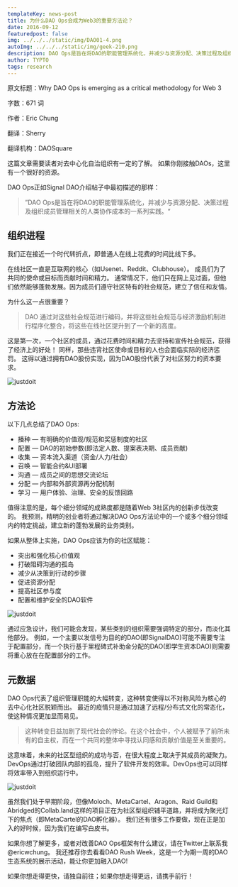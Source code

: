 ```yaml
---
templateKey: news-post
title: 为什么DAO Ops会成为Web3的重要方法论？
date: 2016-09-12
featuredpost: false
img: ../../../static/img/DAO01-4.png
autoImg: ../../../static/img/geek-210.png
description: DAO Ops是旨在将DAO的职能管理系统化，并减少与资源分配、决策过程及组织成员管理相关的人类协作成本的一系列实践。
author: TYPTO
tags: research
---
```




原文标题：Why DAO Ops is emerging as a critical methodology for Web 3

字数：671 词

作者：Eric Chung

翻译：Sherry

翻译机构：DAOSquare

这篇文章需要读者对去中心化自治组织有一定的了解。 如果你刚接触DAOs，这里有一个很好的资源。

DAO Ops正如Signal DAO介绍帖子中最初描述的那样：

> ”DAO Ops是旨在将DAO的职能管理系统化，并减少与资源分配、决策过程及组织成员管理相关的人类协作成本的一系列实践。“

## 组织进程

我们正在接近一个时代转折点，即普通人在线上花费的时间比线下多。

在线社区一直是互联网的核心（如Usenet、Reddit、Clubhouse）。 成员们为了共同的使命或目标而贡献时间和精力。 通常情况下，他们只在网上见过面，但他们依然能够蓬勃发展。因为成员们遵守社区特有的社会规范，建立了信任和友情。

为什么这一点很重要？

> DAO 通过对这些社会规范进行编码，并将这些社会规范与经济激励机制进行程序化整合，将这些在线社区提升到了一个新的高度。

这是第一次，一个社区的成员，通过花费时间和精力去坚持和宣传社会规范，获得了经济上的好处！ 同样，那些违背社区使命或目标的人也会面临实际的经济惩罚。 这得以通过拥有DAO股份实现，因为DAO股份代表了对社区努力的资本要求。

![justdoit](/img/img1.gif)

## 方法论

以下几点总结了DAO Ops:

* 播种 — 有明确的价值观/规范和奖惩制度的社区
* 配置 — DAO的初始参数(即法定人数、提案表决期、成员贡献)
* 收集 — 资本流入渠道（资金/人力/社会）
* 召唤 — 智能合约&UI部署
* 沟通 — 成员之间的思想交流论坛
* 分配 — 内部和外部资源再分配机制
* 学习 — 用户体验、治理、安全的反馈回路

值得注意的是，每个细分领域的成熟度都是随着Web 3社区内的创新步伐改变的。 我预测，精明的创业者将通过解决DAO Ops方法论中的一个或多个细分领域内的特定挑战，建立新的蓬勃发展的业务类别。

如果从整体上实施，DAO Ops应该为你的社区赋能：

* 突出和强化核心价值观
* 打破阻碍沟通的孤岛
* 减少从决策到行动的步骤
* 促进资源分配
* 提高社区参与度
* 配置和维护安全的DAO软件

![justdoit](/img/img2.gif)


通过应急设计，我们可能会发现，某些类别的组织需要强调特定的部分，而淡化其他部分。 例如，一个主要以发信号为目的的DAO(即SignalDAO)可能不需要专注于配置部分，而一个执行基于里程碑式补助金分配的DAO(即学生资本DAO)则需要将重心放在在配置部分的工作。


## 元数据

DAO Ops代表了组织管理职能的大幅转变，这种转变使得以不对称风险为核心的去中心化社区脱颖而出。 最近的疫情只是通过加速了远程/分布式文化的常态化，使这种情况更加显而易见。

> 这种转变日益加剧了现代社会的悖论。在这个社会中，个人被赋予了前所未有的自主权，而在一个共同的整体中寻找认同感和贡献价值是至关重要的。

这意味着，未来的社区型组织的成功与否，在很大程度上取决于其成员的凝聚力。 DevOps通过打破团队内部的孤岛，提升了软件开发的效率。DevOps也可以同样将效率带入到组织运行中。

![justdoit](/img/img3.png)

虽然我们处于早期阶段，但像Moloch、MetaCartel、Aragon、Raid Guild和Abridged的Collab.land这样的项目正在为社区型组织铺平道路，并将成为聚光灯下的焦点（即MetaCartel的DAO孵化器）。 我们还有很多工作要做，现在正是加入的好时候，因为我们在编写白皮书。

如果你想了解更多，或者对改善DAO Ops框架有什么建议，请在Twitter上联系我@ericwchung。 我还推荐你去看看DAO Rush Week，这是一个为期一周的DAO生态系统的展示活动，能让你更加融入DAO!

如果你想走得更快，请独自前往；如果你想走得更远，请携手前行！
